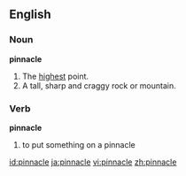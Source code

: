 ==English==
===Noun===
'''pinnacle'''

# The [[high]]est point.
# A tall, sharp and craggy rock or mountain.

===Verb===
'''pinnacle'''

# to put something on a pinnacle

[[id:pinnacle]]
[[ja:pinnacle]]
[[vi:pinnacle]]
[[zh:pinnacle]]